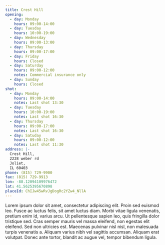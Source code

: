 ```yaml
---
title: Crest Hill
opening:
  - day: Monday
    hours: 09:00-14:00
  - day: Tuesday
    hours: 10:00-19:00
  - day: Wednesday
    hours: 09:00-13:00
  - day: Thursday
    hours: 09:00-17:00
  - day: Friday
    hours: Closed
  - day: Saturday
    hours: 09:00-12:00
    notes: Commercial insurance only
  - day: Sunday
    hours: Closed
shot:
  - day: Monday
    hours: 09:00-14:00
    notes: Last shot 13:30
  - day: Tuesday
    hours: 10:00-19:00
    notes: Last shot 16:30
  - day: Thursday
    hours: 09:00-17:00
    notes: Last shot 16:30
  - day: Satuday
    hours: 09:00-12:00
    notes: Last shot 11:30
address: |-
  Crest Hill,
  2228 weber rd
  Joliet,
  IL 60403
phone: (815) 729-9900
fax: (815) 729-9913
lon: -88.12094109976472
lat: 41.5625395670898
placeId: ChIJw45wRvJgDogRc2YZw4_NllA
---
```

Lorem ipsum dolor sit amet, consectetur adipiscing elit. Proin sed euismod leo. Fusce ac luctus felis, sit amet luctus diam. Morbi vitae ligula venenatis, pretium enim id, varius arcu. Ut pellentesque sapien leo, quis fringilla dolor tristique sed. Cras semper mauris vel massa eleifend, non egestas elit eleifend. Sed non ultricies est. Maecenas pulvinar nisl nisl, non malesuada turpis venenatis a. Aliquam varius nibh vel sagittis accumsan. Aliquam erat volutpat. Donec ante tortor, blandit ac augue vel, tempor bibendum ligula.
